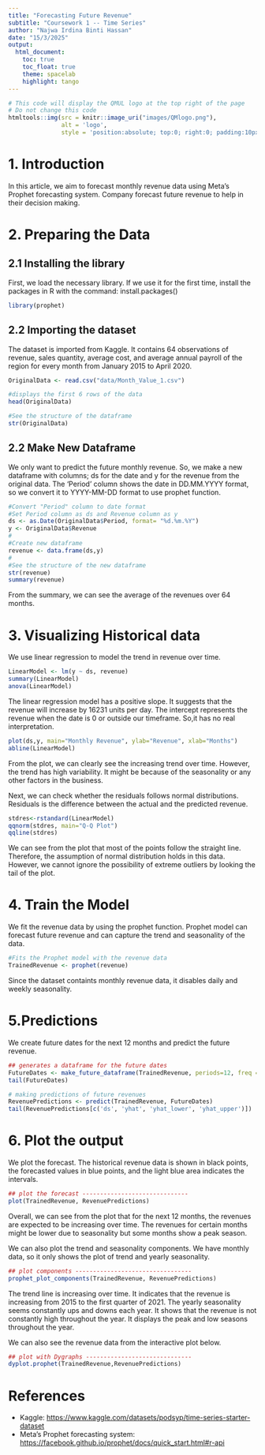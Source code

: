 ```yaml
---
title: "Forecasting Future Revenue" 
subtitle: "Coursework 1 -- Time Series" 
author: "Najwa Irdina Binti Hassan" 
date: "15/3/2025" 
output: 
  html_document:
    toc: true
    toc_float: true
    theme: spacelab 
    highlight: tango
---
```

 
```r
# This code will display the QMUL logo at the top right of the page
# Do not change this code
htmltools::img(src = knitr::image_uri("images/QMlogo.png"),
               alt = 'logo',
               style = 'position:absolute; top:0; right:0; padding:10px; width:20%;')
```

# 1. Introduction
In this article, we aim to forecast monthly revenue data using Meta’s Prophet forecasting system. Company forecast future revenue to help in their decision making.


# 2. Preparing the Data
## 2.1 Installing the library
First, we load the necessary library. If we use it for the first time, install the packages in R with the command: install.packages()

```r
library(prophet)
```


## 2.2 Importing the dataset
The dataset is imported from Kaggle. It contains 64 observations of revenue, sales quantity, average cost, and average annual payroll of the region for every month from January 2015 to April 2020.

```r
OriginalData <- read.csv("data/Month_Value_1.csv")

#displays the first 6 rows of the data
head(OriginalData)

#See the structure of the dataframe
str(OriginalData)
```

## 2.2 Make New Dataframe
We only want to predict the future monthly revenue. So, we make a new dataframe with columns; ds for the date and y for the revenue from the original data. The 'Period' column shows the date in DD.MM.YYYY format, so we convert it to YYYY-MM-DD format to use prophet function.

```r
#Convert "Period" column to date format
#Set Period column as ds and Revenue column as y
ds <- as.Date(OriginalData$Period, format= "%d.%m.%Y")
y <- OriginalData$Revenue
#
#Create new dataframe
revenue <- data.frame(ds,y)
#
#See the structure of the new dataframe
str(revenue)
summary(revenue)

```

From the summary, we can see the average of the revenues over 64 months.

# 3. Visualizing Historical data
We use linear regression to model the trend in revenue over time.
```r
LinearModel <- lm(y ~ ds, revenue)
summary(LinearModel)
anova(LinearModel)
```
The linear regression model has a positive slope. It suggests that the revenue will increase by 16231 units per day. The intercept represents the revenue when the date is 0 or outside our timeframe. So,it has no real interpretation.

```r
plot(ds,y, main="Monthly Revenue", ylab="Revenue", xlab="Months")
abline(LinearModel)
```
From the plot, we can clearly see the increasing trend over time. However, the trend has high variability. It might be because of the seasonality or any other factors in the business.

Next, we can check whether the residuals follows normal distributions. Residuals is the difference between the actual and the predicted revenue.
```r
stdres<-rstandard(LinearModel)
qqnorm(stdres, main="Q-Q Plot")
qqline(stdres)
```
We can see from the plot that most of the points follow the straight line. Therefore, the assumption of normal distribution holds in this data. However, we cannot ignore the possibility of extreme outliers by looking the tail of the plot.


# 4. Train the Model
We fit the revenue data by using the prophet function. Prophet model can forecast future revenue and can capture the trend and seasonality of the data.

```r
#Fits the Prophet model with the revenue data
TrainedRevenue <- prophet(revenue)
```

Since the dataset containts monthly revenue data, it disables daily and weekly seasonality.
  
# 5.Predictions
We create future dates for the next 12 months and predict the future revenue.

```r
## generates a dataframe for the future dates
FutureDates <- make_future_dataframe(TrainedRevenue, periods=12, freq = "month")
tail(FutureDates)

# making predictions of future revenues
RevenuePredictions <- predict(TrainedRevenue, FutureDates)
tail(RevenuePredictions[c('ds', 'yhat', 'yhat_lower', 'yhat_upper')])
```


# 6. Plot the output
We plot the forecast. The historical revenue data is shown in black points, the forecasted values in blue points, and the light blue area indicates the intervals.

```r
## plot the forecast ------------------------------
plot(TrainedRevenue, RevenuePredictions)

```

Overall, we can see from the plot that for the next 12 months, the revenues are expected to be increasing over time. The revenues for certain months might be lower due to seasonality but some months show a peak season.

We can also plot the trend and seasonality components. We have monthly data, so it only shows the plot of trend and yearly seasonality.

```r
## plot components ---------------------------------
prophet_plot_components(TrainedRevenue, RevenuePredictions)

```

The trend line is increasing over time. It indicates that the revenue is increasing from 2015 to the first quarter of 2021.
The yearly seasonality seems constantly ups and downs each year. It shows that the revenue is not constantly high throughout the year. It displays the peak and low seasons throughout the year.

We can also see the revenue data from the interactive plot below.

```r
## plot with Dygraphs ------------------------------
dyplot.prophet(TrainedRevenue,RevenuePredictions)
```


# References

- Kaggle: <https://www.kaggle.com/datasets/podsyp/time-series-starter-dataset>
- Meta's Prophet forecasting system: <https://facebook.github.io/prophet/docs/quick_start.html#r-api>
